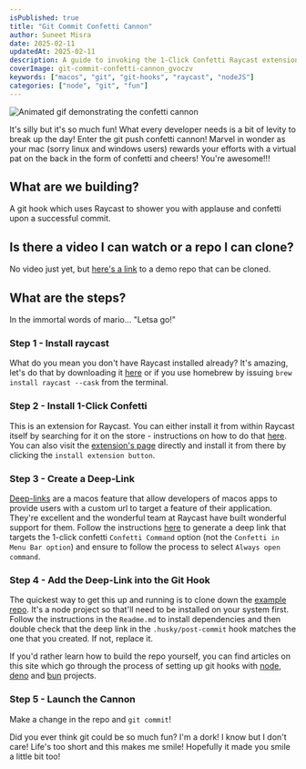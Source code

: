 ```yaml
---
isPublished: true
title: "Git Commit Confetti Cannon"
author: Suneet Misra
date: 2025-02-11
updatedAt: 2025-02-11
description: A guide to invoking the 1-Click Confetti Raycast extension upon a git commit.
coverImage: git-commit-confetti-cannon_gvoczv
keywords: ["macos", "git", "git-hooks", "raycast", "nodeJS"]
categories: ["node", "git", "fun"]
---
```


<Image
  width={831}
  height={540}
  alt="Animated gif demonstrating the confetti cannon"
  src="https://res.cloudinary.com/suneet-codes/image/upload/v1739292434/suneet-codes/articles/confetti_vhsjkd.gif"
  unoptimized
/>

It's silly but it's so much fun! What every developer needs is a bit of levity to break up the day! Enter the git push confetti cannon! Marvel in wonder as your mac (sorry linux and windows users) rewards your efforts with a virtual pat on the back in the form of confetti and cheers! You're awesome!!!

## What are we building?

A git hook which uses Raycast to shower you with applause and confetti upon a successful commit.

## Is there a video I can watch or a repo I can clone?

No video just yet, but [here's a link](https://github.com/sun33t/0004-git-commit-confetti-cannon) to a demo repo that can be cloned.

## What are the steps?

In the immortal words of mario... "Letsa go!"

### Step 1 - Install raycast

What do you mean you don't have Raycast installed already? It's amazing, let's do that by downloading it [here](https://www.raycast.com/) or if you use homebrew by issuing `brew install raycast --cask` from the terminal.

### Step 2 - Install 1-Click Confetti

This is an extension for Raycast. You can either install it from within Raycast itself by searching for it on the store - instructions on how to do that [here](https://manual.raycast.com/store). You can also visit the [extension's page](https://www.raycast.com/peduarte/1-click-confetti) directly and install it from there by clicking the `install extension button`.

### Step 3 - Create a Deep-Link

[Deep-links](https://developer.apple.com/documentation/xcode/defining-a-custom-url-scheme-for-your-app) are a macos feature that allow developers of macos apps to provide users with a custom url to target a feature of their application. They're excellent and the wonderful team at Raycast have built wonderful support for them. Follow the instructions [here](https://manual.raycast.com/deeplinks) to generate a deep link that targets the 1-click confetti `Confetti Command` option (not the `Confetti in Menu Bar option`) and ensure to follow the process to select `Always open command`.

### Step 4 - Add the Deep-Link into the Git Hook

The quickest way to get this up and running is to clone down the [example repo](https://github.com/sun33t/0004-git-commit-confetti-cannon). It's a node project so that'll need to be installed on your system first. Follow the instructions in the `Readme.md` to install dependencies and then double check that the deep link in the `.husky/post-commit` hook matches the one that you created. If not, replace it.

If you'd rather learn how to build the repo yourself, you can find articles on this site which go through the process of setting up git hooks with [node](/articles/linting-formatting-setup), [deno](/articles/linting-formatting-setup-deno) and [bun](/articles/linting-formatting-setup-bun) projects.

### Step 5 - Launch the Cannon

Make a change in the repo and `git commit`!

Did you ever think git could be so much fun? I'm a dork! I know but I don't care! Life's too short and this makes me smile! Hopefully it made you smile a little bit too!
